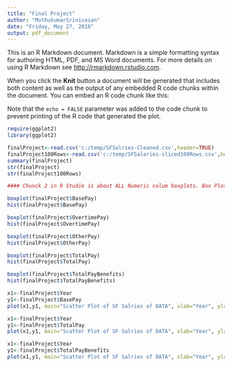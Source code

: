 ```yaml
---
title: "Final Project"
author: "MuthukumarSrinivasan"
date: "Friday, May 27, 2016"
output: pdf_document
---
```


This is an R Markdown document. Markdown is a simple formatting syntax for authoring HTML, PDF, and MS Word documents. For more details on using R Markdown see <http://rmarkdown.rstudio.com>.

When you click the **Knit** button a document will be generated that includes both content as well as the output of any embedded R code chunks within the document. You can embed an R code chunk like this:


Note that the `echo = FALSE` parameter was added to the code chunk to prevent printing of the R code that generated the plot.

```r

require(ggplot2)
library(ggplot2)

finalProject<-read.csv('c:/temp/SFSalries-Cleaned.csv',header=TRUE)
finalProject100Rows<-read.csv('c:/temp/SFSalaries-sliced100Rows.csv',header=TRUE)
summary(finalProject)
str(finalProject)
str(finalProject100Rows)

```

```r
#### Chunck 2 in R Studie is about ALL Numeric colum boxplots. Box Plots for Base Pay, OvertimePay, OtherPay #### and TotalPay+Benefits

boxplot(finalProject$BasePay)
hist(finalProject$BasePay)

boxplot(finalProject$OvertimePay)
hist(finalProject$OvertimePay)

boxplot(finalProject$OtherPay)
hist(finalProject$OtherPay)

boxplot(finalProject$TotalPay)
hist(finalProject$TotalPay)

boxplot(finalProject$TotalPayBenefits)
hist(finalProject$TotalPayBenefits)

```

```r

x1<-finalProject$Year
y1<-finalProject$BasePay
plot(x1,y1, main="Scatter Plot of SF Salries of DATA", xlab="Year", ylab="Base Pay",)

x1<-finalProject$Year
y1<-finalProject$TotalPay
plot(x1,y1, main="Scatter Plot of SF Salries of DATA", xlab="Year", ylab="Total Pay",)

x1<-finalProject$Year
y1<-finalProject$TotalPayBenefits
plot(x1,y1, main="Scatter Plot of SF Salries of DATA", xlab="Year", ylab="Total Pay + Benefits",)

```
